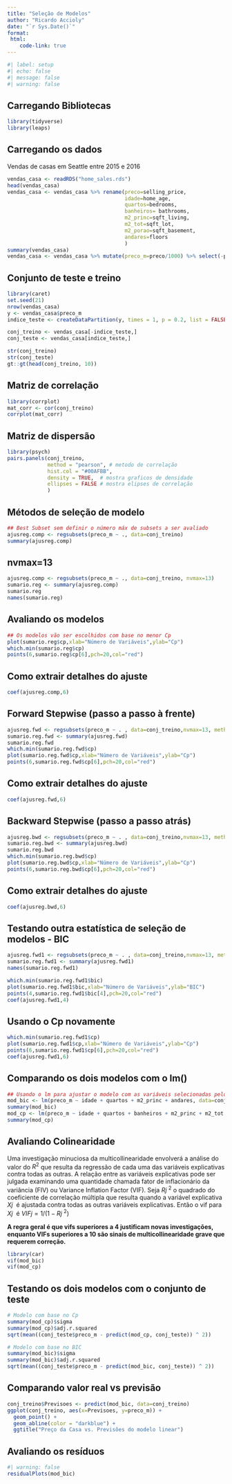 ```yaml
---
title: "Seleção de Modelos"
author: "Ricardo Accioly"
date: "`r Sys.Date()`"
format:
 html:
    code-link: true
---
```


```r
#| label: setup
#| echo: false
#| message: false
#| warning: false
```

## Carregando Bibliotecas

```r
library(tidyverse)
library(leaps)
```

## Carregando os dados

Vendas de casas em Seattle entre 2015 e 2016

```r
vendas_casa <- readRDS("home_sales.rds")
head(vendas_casa)
vendas_casa <- vendas_casa %>% rename(preco=selling_price,
                                      idade=home_age,
                                      quartos=bedrooms,
                                      banheiros= bathrooms,
                                      m2_princ=sqft_living,
                                      m2_tot=sqft_lot,
                                      m2_porao=sqft_basement,
                                      andares=floors
                                      )
summary(vendas_casa)
vendas_casa <- vendas_casa %>% mutate(preco_m=preco/1000) %>% select(-preco)
```

## Conjunto de teste e treino

```r
library(caret)
set.seed(21)
nrow(vendas_casa)
y <- vendas_casa$preco_m
indice_teste <- createDataPartition(y, times = 1, p = 0.2, list = FALSE)

conj_treino <- vendas_casa[-indice_teste,]
conj_teste <- vendas_casa[indice_teste,]

str(conj_treino)
str(conj_teste)
gt::gt(head(conj_treino, 10))
```

## Matriz de correlação

```r
library(corrplot)
mat_corr <- cor(conj_treino)
corrplot(mat_corr)
```

## Matriz de dispersão

```r
library(psych)
pairs.panels(conj_treino,
             method = "pearson", # metodo de correlação
             hist.col = "#00AFBB",
             density = TRUE,  # mostra graficos de densidade
             ellipses = FALSE # mostra elipses de correlação
             )
```

## Métodos de seleção de modelo

```r
## Best Subset sem definir o número máx de subsets a ser avaliado
ajusreg.comp <- regsubsets(preco_m ~ ., data=conj_treino)
summary(ajusreg.comp)
```

## nvmax=13

```r
ajusreg.comp <- regsubsets(preco_m ~ ., data=conj_treino, nvmax=13)
sumario.reg <- summary(ajusreg.comp)
sumario.reg
names(sumario.reg)
```

## Avaliando os modelos

```r
## Os modelos vão ser escolhidos com base no menor Cp
plot(sumario.reg$cp,xlab="Número de Variáveis",ylab="Cp")
which.min(sumario.reg$cp)
points(6,sumario.reg$cp[6],pch=20,col="red")
```

## Como extrair detalhes do ajuste

```r
coef(ajusreg.comp,6)  
```

## Forward Stepwise (passo a passo à frente)

```r
ajusreg.fwd <- regsubsets(preco_m ~ . , data=conj_treino,nvmax=13, method="forward")
sumario.reg.fwd <- summary(ajusreg.fwd)
sumario.reg.fwd 
which.min(sumario.reg.fwd$cp)
plot(sumario.reg.fwd$cp,xlab="Número de Variáveis",ylab="Cp")
points(6,sumario.reg.fwd$cp[6],pch=20,col="red")
```

## Como extrair detalhes do ajuste

```r
coef(ajusreg.fwd,6)  
```

## Backward Stepwise (passo a passo atrás)

```r
ajusreg.bwd <- regsubsets(preco_m ~ . , data=conj_treino,nvmax=13, method="backward")
sumario.reg.bwd <- summary(ajusreg.bwd)
sumario.reg.bwd
which.min(sumario.reg.bwd$cp)
plot(sumario.reg.bwd$cp,xlab="Número de Variáveis",ylab="Cp")
points(6,sumario.reg.bwd$cp[6],pch=20,col="red")
```

## Como extrair detalhes do ajuste

```r
coef(ajusreg.bwd,6)  
```

## Testando outra estatística de seleção de modelos - BIC

```r
ajusreg.fwd1 <- regsubsets(preco_m ~ . , data=conj_treino,nvmax=13, method="forward")
sumario.reg.fwd1 <- summary(ajusreg.fwd1)
names(sumario.reg.fwd1)

which.min(sumario.reg.fwd1$bic)
plot(sumario.reg.fwd1$bic,xlab="Número de Variáveis",ylab="BIC")
points(4,sumario.reg.fwd1$bic[4],pch=20,col="red")
coef(ajusreg.fwd1,4)  


```

## Usando o Cp novamente

```r
which.min(sumario.reg.fwd1$cp)
plot(sumario.reg.fwd1$cp,xlab="Número de Variáveis",ylab="Cp")
points(6,sumario.reg.fwd1$cp[6],pch=20,col="red")
coef(ajusreg.fwd1,6)
```

## Comparando os dois modelos com o lm()

```r
## Usando o lm para ajustar o modelo com as variáveis selecionadas pelo BIC
mod_bic <- lm(preco_m ~ idade + quartos + m2_princ + andares, data=conj_treino)
summary(mod_bic)
mod_cp <- lm(preco_m ~ idade + quartos + banheiros + m2_princ + m2_tot + andares, data=conj_treino)
summary(mod_cp)
```

## Avaliando Colinearidade

Uma investigação minuciosa da multicollinearidade envolverá a análise do valor do $R^2$ que resulta da regressão de cada uma das variáveis explicativas contra todas as outras. A relação entre as variáveis explicativas pode ser julgada examinando uma quantidade chamada fator de inflacionário da variância (FIV) ou Variance Inflation Factor (VIF). Seja $Rj~^{2}$ o quadrado do coeficiente de correlação múltipla que resulta quando a variável explicativa $Xj~$ é ajustada contra todas as outras variáveis explicativas. Então o vif para $Xj~$ é $VIFj = 1 / (1-Rj~^{2})$

**A regra geral é que vifs superiores a 4 justificam novas investigações, enquanto VIFs superiores a 10 são sinais de multicollinearidade grave que requerem correção.**

```r
library(car)
vif(mod_bic)
vif(mod_cp)
```

## Testando os dois modelos com o conjunto de teste

```r
# Modelo com base no Cp
summary(mod_cp)$sigma
summary(mod_cp)$adj.r.squared
sqrt(mean((conj_teste$preco_m - predict(mod_cp, conj_teste)) ^ 2))

# Modelo com base no BIC
summary(mod_bic)$sigma
summary(mod_bic)$adj.r.squared
sqrt(mean((conj_teste$preco_m - predict(mod_bic, conj_teste)) ^ 2))
```

## Comparando valor real vs previsão

```r
conj_treino$Previsoes <- predict(mod_bic, data=conj_treino)
ggplot(conj_treino, aes(x=Previsoes, y=preco_m)) + 
  geom_point() +
  geom_abline(color = "darkblue") +
  ggtitle("Preço da Casa vs. Previsões do modelo linear")
```

## Avaliando os resíduos

```r
#| warning: false
residualPlots(mod_bic)
```
